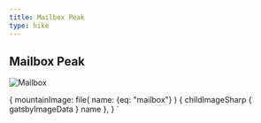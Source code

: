 ```yaml
---
title: Mailbox Peak
type: hike
---
```



<SEO title="Mailbox" />

## Mailbox Peak

<Map title="Mailbox" Lat={47.4642} Lng={-121.6585} bearing={70} pitch={50} zoom={13} />

<HikeData 
  title="Mailbox Peak via the Old Mailbox Peak trail"
  alltrailsurl="https://www.alltrails.com/trail/us/washington/mailbox-peak-old-trail?u=i" 
  wtaurl="https://www.wta.org/go-hiking/hikes/mailbox-peak-old-trail" 
  distance="4.8" elevation="3959" peakheight="4822" />

<Image img={props.data} alt="Mailbox" description="View of the mailbox on Mailbox Peak" />

  {
    mountainImage: file(
      name: {eq: "mailbox"}
      ) {
      childImageSharp {
        gatsbyImageData
      }
      name
    },
  }
`